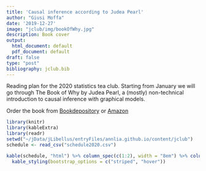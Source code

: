 ```yaml
---
title: 'Causal inference according to Judea Pearl'
author: "Giusi Moffa"
date: '2019-12-27'
image: "jclub/img/bookOfWhy.jpg"
description: Book cover
output:
  html_document: default
  pdf_document: default
draft: false
type: "post"
bibliography: jclub.bib
---
```


<!-- December 27th 2019 -->

Reading plan for the 2020 statistics tea club. Starting from January we will go through The Book of Why by Judea Pearl, a (mostly) non-technical introduction to causal inference with graphical models. 

Order the book from [Bookdepository](https://www.bookdepository.com/Book-Why-Judea-Pearl/9780141982410?ref=grid-view&qid=1577477244777&sr=1-1) or [Amazon](https://www.amazon.de/Book-Why-Science-Cause-Effect/dp/0141982411)

```r
library(knitr)
library(kableExtra)
library(readr)
setwd("~/jData/jLibellus/entryFiles/annlia.github.io/content/jclub")
schedule <- read_csv("schedule2020.csv")
```

```r
kable(schedule, "html") %>% column_spec(c(1:2), width = "8em") %>% column_spec(3, width = "16em") %>%
  kable_styling(bootstrap_options = c("striped", "hover"))
```